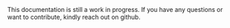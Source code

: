 
<Callout type="warning">
  This documentation is still a work in progress. If you have any questions or
  want to contribute, kindly reach out on github.
</Callout>

